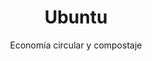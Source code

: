 ---
title: "Ubuntu"
subtitle: "Economía circular y compostaje"
summary:
  cover: "/images/projects/ubuntu /logo.svg"
  note: "Prototipo y piloto en Medellín."
briefTitle: "Ubuntu"
briefText: "Servicio de compostaje con economía circular."
stack: ["Astro", "Tailwind", "TypeScript"]
valueBullets:
  - "Recolección domiciliaria"
  - "Suscripciones mensuales"
gallery:
  - "/images/projects/ubuntu /icon.svg"
  - "/images/projects/ubuntu /icon.svg"
links:
  github: "https://github.com/wavival/Ubuntu"
published: true
---